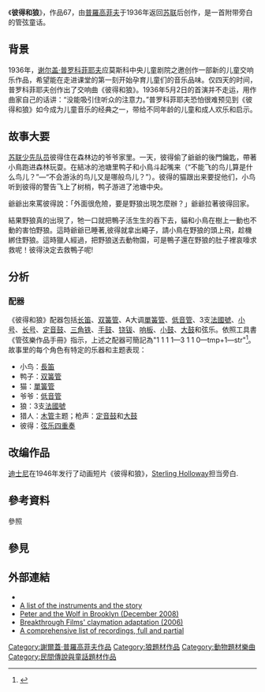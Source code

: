 《'''彼得和狼'''》，作品67，由[[普羅高菲夫|普羅高菲夫]]于1936年返回[[苏联|苏联]]后创作，是一首附带旁白的管弦童话。

== 背景 ==
1936年，[[谢尔盖·普罗科菲耶夫|谢尔盖·普罗科菲耶夫]]应莫斯科中央儿童剧院之邀创作一部新的儿童交响乐作品，希望能在走进课堂的第一刻开始孕育儿童们的音乐品味。仅四天的时间，普罗科菲耶夫创作出了交响曲《彼得和狼》。1936年5月2日的首演并不走运，用作曲家自己的话讲：“没能吸引住听众的注意力。”普罗科菲耶夫恐怕很难预见到《彼得和狼》如今成为儿童音乐的经典之一，带给不同年龄的儿童和成人欢乐和启示。

== 故事大要 ==
[[苏联少年先锋队|苏联少先队员]]彼得住在森林边的爷爷家里。一天，彼得偷了爺爺的後門鑰匙，帶著小鳥跑进森林玩耍。在結冰的池塘里鸭子和小鳥斗起嘴来（“不能飞的鸟儿算是什么鸟儿？”—“不会游泳的鸟儿又是哪般鸟儿？”）。彼得的猫跟出来要捉他们，小鸟听到彼得的警告飞上了树梢，鸭子游进了池塘中央。

爺爺出來罵彼得說：「外面很危險，要是野狼出現怎麼辦？」爺爺拉著彼得回家。

結果野狼真的出現了，牠一口就把鴨子活生生的吞下去，貓和小鳥在樹上一動也不動的害怕野狼。這時爺爺已睡著,彼得就拿出繩子，請小鳥在野狼的頭上飛，趁機綁住野狼。這時獵人經過，把野狼送去動物園，可是鴨子還在野狼的肚子裡哀嚎求救呢！彼得決定去救鴨子呢!

== 分析 ==
=== 配器 === 
《彼得和狼》配器包括[[长笛|长笛]]、[[双簧管|双簧管]]、A大调[[單簧管|單簧管]]、[[低音管|低音管]]、3支[[法國號|法國號]]、[[小号|小号]]、[[长号|长号]]、[[定音鼓|定音鼓]]、[[三角铁|三角铁]]、[[手鼓|手鼓]]、[[铙钹|铙钹]]、[[响板|响板]]、[[小鼓|小鼓]]、[[大鼓|大鼓]]和弦乐。依照工具書《管弦樂作品手冊》指示，上述之配器可簡記為"1 1 1 1—3 1 1 0—tmp+1—str"<ref>{{Cite book|title=''ORCHESTRAL MUSIC: A Handbook.''|url=https://archive.org/details/orchestralmusic00dani|last=Daniels|first=David|publisher=Scarecrow Press, Inc.|year=1996|isbn=0-8108-3228-3|location=Lanham|pages=[https://archive.org/details/orchestralmusic00dani/page/n328 316]|edition=3rd ed.}}</ref>。故事里的每个角色有特定的乐器和主题表现：

*小鸟：[[長笛|長笛]]
*鸭子：[[双簧管|双簧管]]
*猫：[[單簧管|單簧管]] 
*爷爷：[[低音管|低音管]]
*狼：3支[[法國號|法國號]]
*猎人：[[木管|木管]]主题；枪声：[[定音鼓|定音鼓]]和[[大鼓|大鼓]]
*彼得：[[弦乐四重奏|弦乐四重奏]]

== 改编作品 ==
[[迪士尼|迪士尼]]在1946年发行了动画短片《彼得和狼》，[[Sterling_Holloway|Sterling Holloway]]担当旁白.

== 參考資料 ==
;參照
{{reflist|2}}

== 參見 ==
{{portal|古典音樂}}

== 外部連結 ==
* {{IMSLP|work=Peter and the Wolf, Op.67 (Prokofiev, Sergey)}}
* [https://web.archive.org/web/20151121212050/http://www.philtulga.com/Peter.html A list of the instruments and the story]
* [https://web.archive.org/web/20080509083833/http://www.breakthrufilms.co.uk/peterandthewolffilm/ Peter and the Wolf in Brooklyn (December 2008)]
* [https://web.archive.org/web/20100302143558/http://www.breakthrufilms.co.uk/peterandthewolffilm/ Breakthrough Films' claymation adaptation (2006)] 
* [https://web.archive.org/web/20090422201747/http://www.prokofiev.org/recordings/workall.cfm?WorkID=80 A comprehensive list of recordings, full and partial]

{{Authority control}}

[[Category:謝爾蓋·普羅高菲夫作品|Category:謝爾蓋·普羅高菲夫作品]]
[[Category:狼題材作品|Category:狼題材作品]]
[[Category:動物題材樂曲|Category:動物題材樂曲]]
[[Category:民間傳說與童話題材作品|Category:民間傳說與童話題材作品]]
